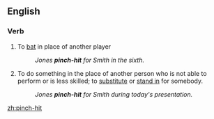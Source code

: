{{also|pinch hit}}
==English==

===Verb===
{{en-verb|head=[[pinch]]-[[hit]]|pinch-hits|pinch-hitting|pinch-hit}}

# {{context|intransitive|baseball}} To [[bat]] in place of another player
#: ''Jones '''pinch-hit''' for Smith in the sixth.''
# {{context|intransitive|idiomatic}} To do something in the place of another person who is not able to perform or is less skilled; to [[substitute]] or [[stand in]] for somebody.
#: ''Jones '''pinch-hit''' for Smith during today's presentation.''

[[zh:pinch-hit]]